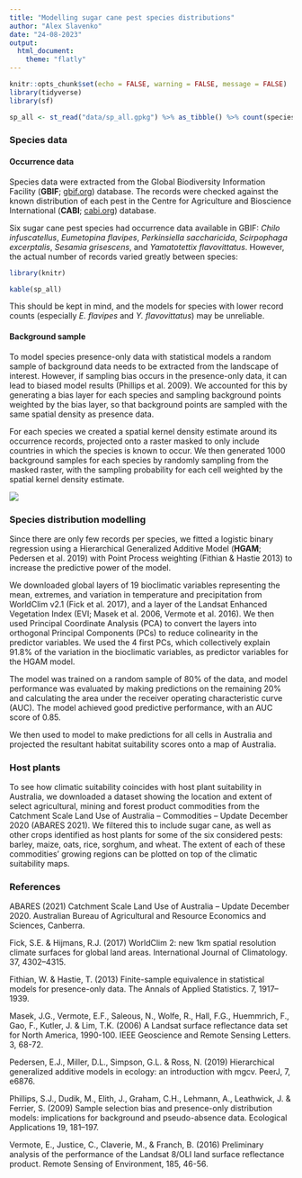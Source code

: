 ---
title: "Modelling sugar cane pest species distributions"
author: "Alex Slavenko"
date: "24-08-2023"
output:
  html_document:
    theme: "flatly"
---

```{r setup, include=FALSE}
knitr::opts_chunk$set(echo = FALSE, warning = FALSE, message = FALSE)
library(tidyverse)
library(sf)

sp_all <- st_read("data/sp_all.gpkg") %>% as_tibble() %>% count(species)
```

### Species data
#### Occurrence data

Species data were extracted from the Global Biodiversity Information Facility (**GBIF**; [gbif.org](https://www.gbif.org)) database. The records were checked against the known distribution of each pest in the Centre for Agriculture and Bioscience International (**CABI**; [cabi.org](https://www.cabi.org)) database.

Six sugar cane pest species had occurrence data available in GBIF: *Chilo infuscatellus*, *Eumetopina flavipes*, *Perkinsiella saccharicida*, *Scirpophaga excerptalis*, *Sesamia grisescens*,  and *Yamatotettix flavovittatus*. However, the actual number of records varied greatly between species:

```{r echo = FALSE, message = FALSE, warning = FALSE}
library(knitr)

kable(sp_all)
```

This should be kept in mind, and the models for species with lower record counts (especially *E. flavipes* and *Y. flavovittatus*) may be unreliable.

#### Background sample

To model species presence-only data with statistical models a random sample of background data needs to be extracted from the landscape of interest. However, if sampling bias occurs in the presence-only data, it can lead to biased model results (Phillips et al. 2009). We accounted for this by generating a bias layer for each species and sampling background points weighted by the bias layer, so that background points are sampled with the same spatial density as presence data.

For each species we created a spatial kernel density estimate around its occurrence records, projected onto a raster masked to only include countries in which the species is known to occur. We then generated 1000 background samples for each species by randomly sampling from the masked raster, with the sampling probability for each cell weighted by the spatial kernel density estimate.

![](methodology.png)

### Species distribution modelling

Since there are only few records per species, we fitted a logistic binary regression using a Hierarchical Generalized Additive Model (**HGAM**; Pedersen et al. 2019) with Point Process weighting (Fithian & Hastie 2013) to increase the predictive power of the model.

We downloaded global layers of 19 bioclimatic variables representing the mean, extremes, and variation in temperature and precipitation from WorldClim v2.1 (Fick et al. 2017), and a layer of the Landsat Enhanced Vegetation Index (EVI; Masek et al. 2006, Vermote et al. 2016). We then used Principal Coordinate Analysis (PCA) to convert the layers into orthogonal Principal Components (PCs) to reduce colinearity in the predictor variables. We used the 4 first PCs, which collectively explain 91.8% of the variation in the bioclimatic variables, as predictor variables for the HGAM model.

The model was trained on a random sample of 80% of the data, and model performance was evaluated by making predictions on the remaining 20% and calculating the area under the receiver operating characteristic curve (AUC). The model achieved good predictive performance, with an AUC score of 0.85.

We then used to model to make predictions for all cells in Australia and projected the resultant habitat suitability scores onto a map of Australia.

### Host plants

To see how climatic suitability coincides with host plant suitability in Australia, we downloaded a dataset showing the location and extent of select agricultural, mining and forest product commodities from the Catchment Scale Land Use of Australia – Commodities – Update December 2020 (ABARES 2021). We filtered this to include sugar cane, as well as other crops identified as host plants for some of the six considered pests: barley, maize, oats, rice, sorghum, and wheat. The extent of each of these commodities' growing regions can be plotted on top of the climatic suitability maps.

### References

ABARES (2021) Catchment Scale Land Use of Australia – Update December 2020. Australian Bureau of Agricultural and Resource Economics and Sciences, Canberra.

Fick, S.E. & Hijmans, R.J. (2017) WorldClim 2: new 1km spatial resolution climate surfaces for global land areas. International Journal of Climatology. 37, 4302–4315.

Fithian, W. & Hastie, T. (2013) Finite-sample equivalence in statistical models for presence-only data. The Annals of Applied Statistics. 7, 1917–1939.
   
Masek, J.G., Vermote, E.F., Saleous, N., Wolfe, R., Hall, F.G., Huemmrich, F., Gao, F., Kutler, J. & Lim, T.K. (2006) A Landsat surface reflectance data set for North America, 1990-100. IEEE Geoscience and Remote Sensing Letters. 3, 68-72.

Pedersen, E.J., Miller, D.L., Simpson, G.L. & Ross, N. (2019) Hierarchical generalized additive models in ecology: an introduction with mgcv. PeerJ, 7, e6876.

Phillips, S.J., Dudik, M., Elith, J., Graham, C.H., Lehmann, A., Leathwick, J. & Ferrier, S. (2009) Sample selection bias and presence-only distribution models: implications for background and pseudo-absence data. Ecological Applications 19, 181–197.

Vermote, E., Justice, C., Claverie, M., & Franch, B. (2016) Preliminary analysis of the performance of the Landsat 8/OLI land surface reflectance product. Remote Sensing of Environment, 185, 46-56.


